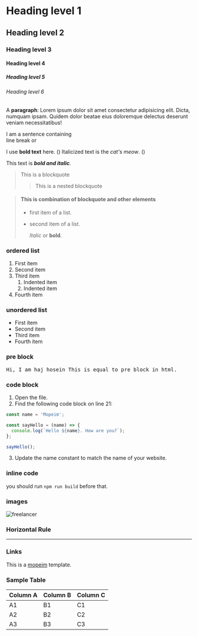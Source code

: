 # Heading level 1

## Heading level 2

### Heading level 3

#### Heading level 4

##### Heading level 5

###### Heading level 6

A **paragraph**: Lorem ipsum dolor sit amet consectetur adipisicing elit. Dicta, numquam ipsam. Quidem dolor beatae eius doloremque delectus deserunt veniam necessitatibus!

I am a sentence containing  
line break or <br>

I use **bold text** here. (<strong></strong>)
Italicized text is the _cat's meow_. (<em></em>)

This text is **_bold and italic_**.

> This is a blockquote
>
> > This is a nested blockquote

> #### This is combination of blockquote and other elements
>
> - first item of a list.
> - second item of a list.
>
>   _Italic_ or **bold**.

### ordered list

1. First item
2. Second item
3. Third item
   1. Indented item
   2. Indented item
4. Fourth item

### unordered list

- First item
- Second item
- Third item
- Fourth item

### pre block

<pre>Hi, I am haj hosein This is equal to pre block in html.</pre>

### code block

1.  Open the file.
2.  Find the following code block on line 21:

```jsx
const name = 'Mopeim';

const sayHello = (name) => {
  console.log(`Hello ${name}. How are you?`);
};

sayHello();
```

3.  Update the name constant to match the name of your website.

### inline code

you should run `npm run build` before that.

### images

![freelancer](/sections/freelancer-male.svg)

### Horizontal Rule

---

### Links

This is a [mopeim](https://mopeim.com) template.

### Sample Table

| Column A | Column B | Column C |
| -------- | -------- | -------- |
| A1       | B1       | C1       |
| A2       | B2       | C2       |
| A3       | B3       | C3       |
